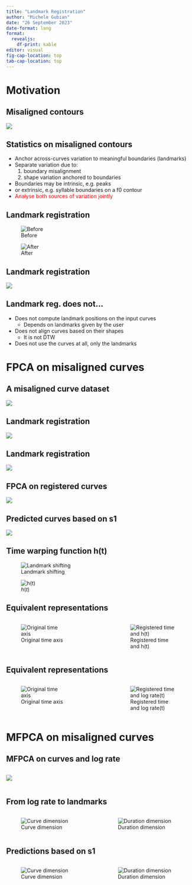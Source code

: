 ```yaml
---
title: "Landmark Registration"
author: "Michele Gubian"
date: "26 September 2023"
date-format: long
format:
  revealjs:
    df-print: kable
editor: visual
fig-cap-location: top
tab-cap-location: top
---
```


# Motivation

## Misaligned contours

![](plots/few_unreg_curves.png)

## Statistics on misaligned contours

::: {.incremental}
* Anchor across-curves variation to meaningful boundaries (landmarks)
* Separate variation due to:
  1. boundary misalignment 
  2. shape variation anchored to boundaries
* Boundaries may be intrinsic, e.g. peaks
* or extrinsic, e.g.  syllable boundaries on a f0 contour
* [Analyse both sources of variation jointly]{style="color:red"}

:::

## Landmark registration

::: {layout-ncol="2"}

::: fragment
![Before](plots/few_unreg_curves.png)
:::

::: fragment
![After](plots/few_reg_curves.png)
:::
:::



## Landmark registration

![](plots/few_reg_dur.png)

## Landmark reg. does not... 

::: {.incremental}
* Does not compute landmark positions on the input curves
  - Depends on landmarks given by the user
* Does not align curves based on their shapes
  - It is not DTW
* Does not use the curves at all, only the landmarks

:::

# FPCA on misaligned curves

## A misaligned curve dataset

![](plots/early_late_unreg_curves.png)

## Landmark registration

![](plots/early_late_reg_dur.png)

## Landmark registration

![](plots/early_late_reg_curves.png)

## FPCA on registered curves

![](plots/FPCA_curves_early_late_simple.png)

## Predicted curves based on s1

![](plots/early_late_pred_curves_simple.png)

## Time warping function h(t)

::: {layout-ncol="2"}

::: fragment
![Landmark shifting](plots/early_late_reg_dur.png)
:::

::: fragment
![$h(t)$](plots/early_late_h.png)
:::
:::

## Equivalent representations

:::: {.columns}

::: {.column width="45%"}
::: fragment
![Original time axis](plots/early_late_two_curves.png)
::: 
:::

::: {.column width="10%"}
:::

::: {.column width="45%"}
::: fragment
![Registered time and h(t)](plots/early_late_reg_and_h.png)
:::
:::

::::

## Equivalent representations

:::: {.columns}

::: {.column width="45%"}
![Original time axis](plots/early_late_two_curves.png)
:::

::: {.column width="10%"}
:::

::: {.column width="45%"}
![Registered time and log rate(t)](plots/early_late_reg_and_lograte.png)
:::

::::

# MFPCA on misaligned curves

## MFPCA on curves and log rate

:::: {.columns}

::: {.column width="65%"}

::: fragment
![](plots/FPCA_curves_early_late_2D.png)
:::
:::

::::

## From log rate to landmarks

:::: {.columns}

::: {.column width="50%"}
![Curve dimension](plots/FPCA_curves_early_late_2D_y.png)
:::


::: {.column width="50%"}
![Duration dimension](plots/early_late_PCdur.png)
:::

::::

## Predictions based on s1

:::: {.columns}

::: {.column width="50%"}
![Curve dimension](plots/early_late_pred_curves_simple.png)
:::

::: {.column width="50%"}
![Duration dimension](plots/early_late_predDur.png)
:::

::::

